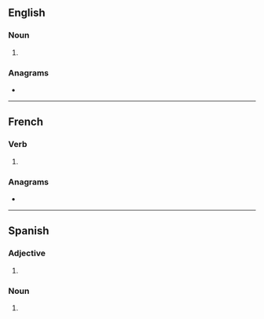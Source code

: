 {{also|Chinas}}
==English==

===Noun===
{{head|en|noun plural form}}

# {{plural of|china|lang=en}}

===Anagrams===
* {{anagrams|en|a=achins|Cashin|Chains|cash in|cash-in|chains|chasin'}}

----

==French==

===Verb===
{{head|fr|verb form}}

# {{inflection of|chiner||2|s|phis|lang=fr}}

===Anagrams===
* {{anagrams|fr|nichas}}

----

==Spanish==

===Adjective===
{{head|es|adjective form}}

# {{es-adj form of|chino|f|pl}}

===Noun===
{{head|es|noun plural form|g=f-p}}

# {{inflection of|china||p|lang=es}}